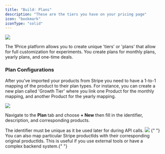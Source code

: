```yaml
---
title: "Build: Plans"
description: "These are the tiers you have on your pricing page"
icon: "bookmark"
iconType: "solid"
---
```


<Frame>
  <img src="/images/HeroPlans.png" style={{ borderRadius: "0.5rem" }} />
</Frame>

The 1Price platform allows you to create unique 'tiers' or 'plans' that allow for full customization for experiments. You create plans for monthly plans, yearly plans, and one-time deals.

### Plan Configurations

After you've imported your products from Stripe you need to have a 1-to-1 mapping of the product to their plan types. For instance, you can create a new plan called 'Growth Tier' where you link one Product for the monthly mapping, and another Product for the yearly mapping.

<Frame>
  <img src="/images/PlansDashboard.png" style={{ borderRadius: "0.5rem" }} />
</Frame>

Navigate to the **Plan** tab and choose **+ New** then fill in the identifier, description, and corresponding products.

<Info>
  The identifier must be unique as it be used later for during API calls.
</Info>

<Frame>
  <img src="/images/CreatePlan.png" style={{ borderRadius: "0.5rem" }} />
</Frame>

<Tip>
  {" "}
  You can also map particular Stripe productIds with their corresponding original
  productIds. This is useful if you use external tools or have a complex backend
  system.{" "}
</Tip>
